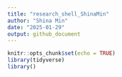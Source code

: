 ```yaml
---
title: "research_shell_ShinaMin"
author: "Shina Min"
date: "2025-01-29"
output: github_document
---
```


```r
knitr::opts_chunk$set(echo = TRUE)
library(tidyverse)
library()
```


